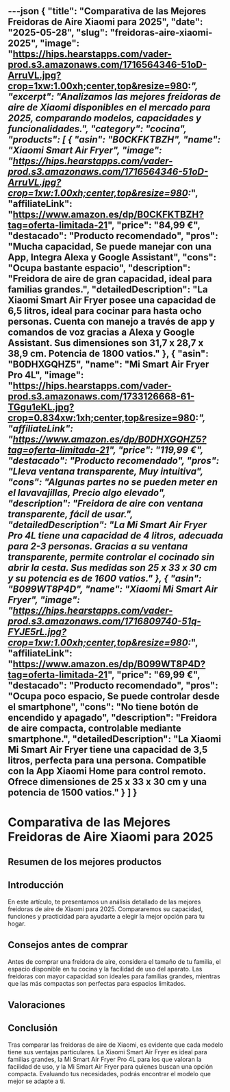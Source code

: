 ---json
{
  "title": "Comparativa de las Mejores Freidoras de Aire Xiaomi para 2025",
  "date": "2025-05-28",
  "slug": "freidoras-aire-xiaomi-2025",
  "image": "https://hips.hearstapps.com/vader-prod.s3.amazonaws.com/1716564346-51oD-ArruVL.jpg?crop=1xw:1.00xh;center,top&resize=980:*",
  "excerpt": "Analizamos las mejores freidoras de aire de Xiaomi disponibles en el mercado para 2025, comparando modelos, capacidades y funcionalidades.",
  "category": "cocina",
  "products": [
    {
      "asin": "B0CKFKTBZH",
      "name": "Xiaomi Smart Air Fryer",
      "image": "https://hips.hearstapps.com/vader-prod.s3.amazonaws.com/1716564346-51oD-ArruVL.jpg?crop=1xw:1.00xh;center,top&resize=980:*",
      "affiliateLink": "https://www.amazon.es/dp/B0CKFKTBZH?tag=oferta-limitada-21",
      "price": "84,99 €",
      "destacado": "Producto recomendado",
      "pros": "Mucha capacidad, Se puede manejar con una App, Integra Alexa y Google Assistant",
      "cons": "Ocupa bastante espacio",
      "description": "Freidora de aire de gran capacidad, ideal para familias grandes.",
      "detailedDescription": "La Xiaomi Smart Air Fryer posee una capacidad de 6,5 litros, ideal para cocinar para hasta ocho personas. Cuenta con manejo a través de app y comandos de voz gracias a Alexa y Google Assistant. Sus dimensiones son 31,7 x 28,7 x 38,9 cm. Potencia de 1800 vatios."
    },
    {
      "asin": "B0DHXGQHZ5",
      "name": "Mi Smart Air Fryer Pro 4L",
      "image": "https://hips.hearstapps.com/vader-prod.s3.amazonaws.com/1733126668-61-TGgu1eKL.jpg?crop=0.834xw:1xh;center,top&resize=980:*",
      "affiliateLink": "https://www.amazon.es/dp/B0DHXGQHZ5?tag=oferta-limitada-21",
      "price": "119,99 €",
      "destacado": "Producto recomendado",
      "pros": "Lleva ventana transparente, Muy intuitiva",
      "cons": "Algunas partes no se pueden meter en el lavavajillas, Precio algo elevado",
      "description": "Freidora de aire con ventana transparente, fácil de usar.",
      "detailedDescription": "La Mi Smart Air Fryer Pro 4L tiene una capacidad de 4 litros, adecuada para 2-3 personas. Gracias a su ventana transparente, permite controlar el cocinado sin abrir la cesta. Sus medidas son 25 x 33 x 30 cm y su potencia es de 1600 vatios."
    },
    {
      "asin": "B099WT8P4D",
      "name": "Xiaomi Mi Smart Air Fryer",
      "image": "https://hips.hearstapps.com/vader-prod.s3.amazonaws.com/1716809740-51q-FYJE5rL.jpg?crop=1xw:1.00xh;center,top&resize=980:*",
      "affiliateLink": "https://www.amazon.es/dp/B099WT8P4D?tag=oferta-limitada-21",
      "price": "69,99 €",
      "destacado": "Producto recomendado",
      "pros": "Ocupa poco espacio, Se puede controlar desde el smartphone",
      "cons": "No tiene botón de encendido y apagado",
      "description": "Freidora de aire compacta, controlable mediante smartphone.",
      "detailedDescription": "La Xiaomi Mi Smart Air Fryer tiene una capacidad de 3,5 litros, perfecta para una persona. Compatible con la App Xiaomi Home para control remoto. Ofrece dimensiones de 25 x 33 x 30 cm y una potencia de 1500 vatios."
    }
  ]
}
---


# Comparativa de las Mejores Freidoras de Aire Xiaomi para 2025

## Resumen de los mejores productos

<ProductRankingTable products={products} />

## Introducción

En este artículo, te presentamos un análisis detallado de las mejores freidoras de aire de Xiaomi para 2025. Compararemos su capacidad, funciones y practicidad para ayudarte a elegir la mejor opción para tu hogar.

## Consejos antes de comprar

Antes de comprar una freidora de aire, considera el tamaño de tu familia, el espacio disponible en tu cocina y la facilidad de uso del aparato. Las freidoras con mayor capacidad son ideales para familias grandes, mientras que las más compactas son perfectas para espacios limitados.

## Valoraciones

<ProductDetailCard product={products[0]} />

<ProductDetailCard product={products[1]} />

<ProductDetailCard product={products[2]} />

## Conclusión

Tras comparar las freidoras de aire de Xiaomi, es evidente que cada modelo tiene sus ventajas particulares. La Xiaomi Smart Air Fryer es ideal para familias grandes, la Mi Smart Air Fryer Pro 4L para los que valoran la facilidad de uso, y la Mi Smart Air Fryer para quienes buscan una opción compacta. Evaluando tus necesidades, podrás encontrar el modelo que mejor se adapte a ti.
